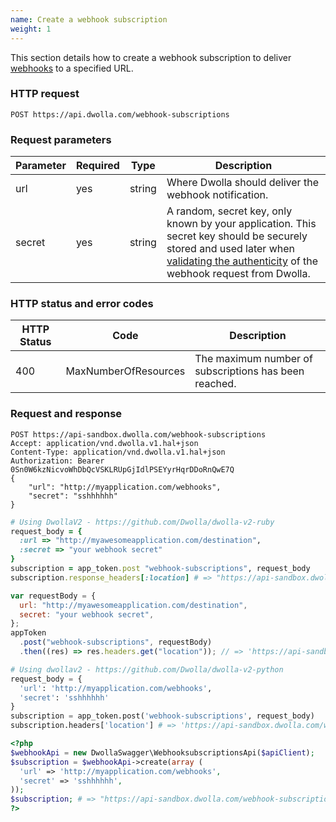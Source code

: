 ```yaml
---
name: Create a webhook subscription
weight: 1
---
```


This section details how to create a webhook subscription to deliver [webhooks](#webhooks) to a specified URL.

### HTTP request

`POST https://api.dwolla.com/webhook-subscriptions`

### Request parameters

| Parameter | Required | Type   | Description                                                                                                                                                                                                                                                   |
| --------- | -------- | ------ | ------------------------------------------------------------------------------------------------------------------------------------------------------------------------------------------------------------------------------------------------------------- |
| url       | yes      | string | Where Dwolla should deliver the webhook notification.                                                                                                                                                                                                         |
| secret    | yes      | string | A random, secret key, only known by your application. This secret key should be securely stored and used later when [validating the authenticity](https://developers.dwolla.com/guides/webhooks/validating-webhooks.html) of the webhook request from Dwolla. |

### HTTP status and error codes

| HTTP Status | Code                 | Description                                           |
| ----------- | -------------------- | ----------------------------------------------------- |
| 400         | MaxNumberOfResources | The maximum number of subscriptions has been reached. |

### Request and response

```raw
POST https://api-sandbox.dwolla.com/webhook-subscriptions
Accept: application/vnd.dwolla.v1.hal+json
Content-Type: application/vnd.dwolla.v1.hal+json
Authorization: Bearer 0Sn0W6kzNicvoWhDbQcVSKLRUpGjIdlPSEYyrHqrDDoRnQwE7Q
{
    "url": "http://myapplication.com/webhooks",
    "secret": "sshhhhhh"
}
```

```ruby
# Using DwollaV2 - https://github.com/Dwolla/dwolla-v2-ruby
request_body = {
  :url => "http://myawesomeapplication.com/destination",
  :secret => "your webhook secret"
}
subscription = app_token.post "webhook-subscriptions", request_body
subscription.response_headers[:location] # => "https://api-sandbox.dwolla.com/webhook-subscriptions/5af4c10a-f6de-4ac8-840d-42cb65454216"
```

```javascript
var requestBody = {
  url: "http://myawesomeapplication.com/destination",
  secret: "your webhook secret",
};
appToken
  .post("webhook-subscriptions", requestBody)
  .then((res) => res.headers.get("location")); // => 'https://api-sandbox.dwolla.com/webhook-subscriptions/5af4c10a-f6de-4ac8-840d-42cb65454216'
```

```python
# Using dwollav2 - https://github.com/Dwolla/dwolla-v2-python
request_body = {
  'url': 'http://myapplication.com/webhooks',
  'secret': 'sshhhhhh'
}
subscription = app_token.post('webhook-subscriptions', request_body)
subscription.headers['location'] # => 'https://api-sandbox.dwolla.com/webhook-subscriptions/5af4c10a-f6de-4ac8-840d-42cb65454216'
```

```php
<?php
$webhookApi = new DwollaSwagger\WebhooksubscriptionsApi($apiClient);
$subscription = $webhookApi->create(array (
  'url' => 'http://myapplication.com/webhooks',
  'secret' => 'sshhhhhh',
));
$subscription; # => "https://api-sandbox.dwolla.com/webhook-subscriptions/5af4c10a-f6de-4ac8-840d-42cb65454216"
?>
```
